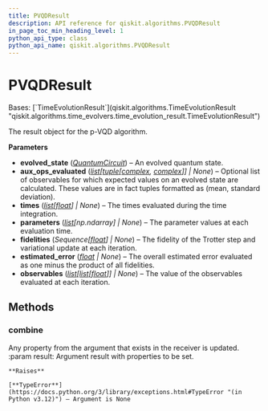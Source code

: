 ```yaml
---
title: PVQDResult
description: API reference for qiskit.algorithms.PVQDResult
in_page_toc_min_heading_level: 1
python_api_type: class
python_api_name: qiskit.algorithms.PVQDResult
---
```


# PVQDResult

<Class id="qiskit.algorithms.PVQDResult" isDedicatedPage={true} github="https://github.com/qiskit/qiskit/tree/stable/0.45/qiskit/algorithms/time_evolvers/pvqd/pvqd_result.py" signature="qiskit.algorithms.PVQDResult(evolved_state, aux_ops_evaluated=None, times=None, parameters=None, fidelities=None, estimated_error=None, observables=None)">
  Bases: [`TimeEvolutionResult`](qiskit.algorithms.TimeEvolutionResult "qiskit.algorithms.time_evolvers.time_evolution_result.TimeEvolutionResult")

  The result object for the p-VQD algorithm.

  **Parameters**

  *   **evolved\_state** ([*QuantumCircuit*](qiskit.circuit.QuantumCircuit "qiskit.circuit.QuantumCircuit")) – An evolved quantum state.
  *   **aux\_ops\_evaluated** ([*list*](https://docs.python.org/3/library/stdtypes.html#list "(in Python v3.12)")*\[*[*tuple*](https://docs.python.org/3/library/stdtypes.html#tuple "(in Python v3.12)")*\[*[*complex*](https://docs.python.org/3/library/functions.html#complex "(in Python v3.12)")*,* [*complex*](https://docs.python.org/3/library/functions.html#complex "(in Python v3.12)")*]] | None*) – Optional list of observables for which expected values on an evolved state are calculated. These values are in fact tuples formatted as (mean, standard deviation).
  *   **times** ([*list*](https://docs.python.org/3/library/stdtypes.html#list "(in Python v3.12)")*\[*[*float*](https://docs.python.org/3/library/functions.html#float "(in Python v3.12)")*] | None*) – The times evaluated during the time integration.
  *   **parameters** ([*list*](https://docs.python.org/3/library/stdtypes.html#list "(in Python v3.12)")*\[np.ndarray] | None*) – The parameter values at each evaluation time.
  *   **fidelities** (*Sequence\[*[*float*](https://docs.python.org/3/library/functions.html#float "(in Python v3.12)")*] | None*) – The fidelity of the Trotter step and variational update at each iteration.
  *   **estimated\_error** ([*float*](https://docs.python.org/3/library/functions.html#float "(in Python v3.12)") *| None*) – The overall estimated error evaluated as one minus the product of all fidelities.
  *   **observables** ([*list*](https://docs.python.org/3/library/stdtypes.html#list "(in Python v3.12)")*\[*[*list*](https://docs.python.org/3/library/stdtypes.html#list "(in Python v3.12)")*\[*[*float*](https://docs.python.org/3/library/functions.html#float "(in Python v3.12)")*]] | None*) – The value of the observables evaluated at each iteration.

  ## Methods

  ### combine

  <Function id="qiskit.algorithms.PVQDResult.combine" name="combine" signature="combine(result)">
    Any property from the argument that exists in the receiver is updated. :param result: Argument result with properties to be set.

    **Raises**

    [**TypeError**](https://docs.python.org/3/library/exceptions.html#TypeError "(in Python v3.12)") – Argument is None
  </Function>
</Class>

